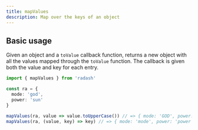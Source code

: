 ```yaml
---
title: mapValues
description: Map over the keys of an object
---
```





## Basic usage

Given an object and a `toValue` callback function, returns a new object with all the values 
mapped through the `toValue` function. The callback is given both the value and key for each entry.

```ts
import { mapValues } from 'radash'

const ra = {
  mode: 'god',
  power: 'sun'
}

mapValues(ra, value => value.toUpperCase()) // => { mode: 'GOD', power: 'SUN' }
mapValues(ra, (value, key) => key) // => { mode: 'mode', power: 'power' }
```








